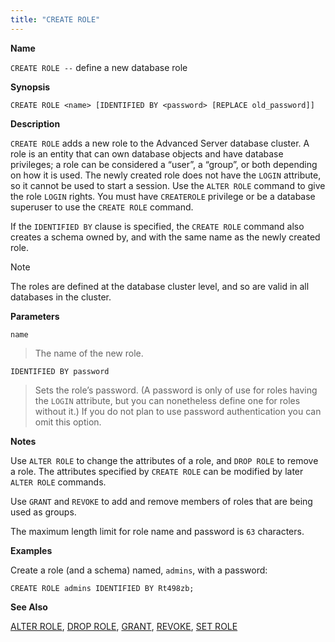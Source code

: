 ```yaml
---
title: "CREATE ROLE"
---
```


<div id="create_role" class="registered_link"></div>


**Name**

`CREATE ROLE --` define a new database role

**Synopsis**

``` text
CREATE ROLE <name> [IDENTIFIED BY <password> [REPLACE old_password]]
```

**Description**

`CREATE ROLE` adds a new role to the Advanced Server database cluster. A role is an entity that can own database objects and have database privileges; a role can be considered a “user”, a “group”, or both depending on how it is used. The newly created role does not have the `LOGIN` attribute, so it cannot be used to start a session. Use the `ALTER ROLE` command to give the role `LOGIN` rights. You must have `CREATEROLE` privilege or be a database superuser to use the `CREATE ROLE` command.

If the `IDENTIFIED BY` clause is specified, the `CREATE ROLE` command also creates a schema owned by, and with the same name as the newly created role.

<div class="note">

<div class="title">

Note

</div>

The roles are defined at the database cluster level, and so are valid in all databases in the cluster.

</div>

**Parameters**

`name`

> The name of the new role.

`IDENTIFIED BY password`

> Sets the role’s password. (A password is only of use for roles having the `LOGIN` attribute, but you can nonetheless define one for roles without it.) If you do not plan to use password authentication you can omit this option.

**Notes**

Use `ALTER ROLE` to change the attributes of a role, and `DROP ROLE` to remove a role. The attributes specified by `CREATE ROLE` can be modified by later `ALTER ROLE` commands.

Use `GRANT` and `REVOKE` to add and remove members of roles that are being used as groups.

The maximum length limit for role name and password is `63` characters.

**Examples**

Create a role (and a schema) named, `admins`, with a password:

``` text
CREATE ROLE admins IDENTIFIED BY Rt498zb;
```

**See Also**

[ALTER ROLE](#alter_role_identified_by), [DROP ROLE](#drop_role), [GRANT](#grant), [REVOKE](#revoke), [SET ROLE](#set_role)
